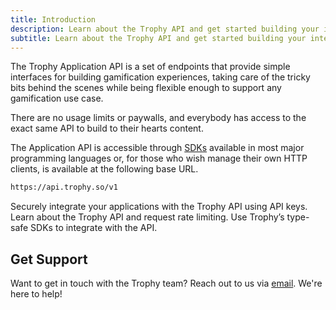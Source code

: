 ```yaml
---
title: Introduction
description: Learn about the Trophy API and get started building your integration.
subtitle: Learn about the Trophy API and get started building your integration.
---
```


The Trophy Application API is a set of endpoints that provide simple interfaces for building gamification experiences, taking care of the tricky bits behind the scenes while being flexible enough to support any gamification use case.

There are no usage limits or paywalls, and everybody has access to the exact same API to build to their hearts content.

The Application API is accessible through [SDKs](/api-reference/client-libraries) available in most major programming languages or, for those who wish manage their own HTTP clients, is available at the following base URL.

```bash Base URL
https://api.trophy.so/v1
```

<CardGroup>
  <Card title="Authentication" icon="key" href="/api-reference/authentication">
    Securely integrate your applications with the Trophy API using API keys.
  </Card>
  <Card
    title="Rate Limiting"
    icon="circle-gauge"
    href="/api-reference/rate-limiting"
  >
    Learn about the Trophy API and request rate limiting.
  </Card>
  <Card title="SDKs" icon="code-xml" href="/api-reference/client-libraries">
    Use Trophy’s type-safe SDKs to integrate with the API.
  </Card>
</CardGroup>

## Get Support

Want to get in touch with the Trophy team? Reach out to us via [email](mailto:support@trophy.so). We're here to help!
